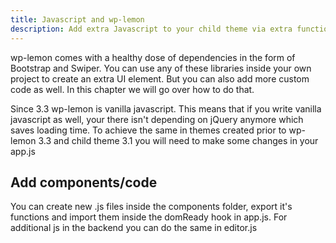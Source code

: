 ```yaml
---
title: Javascript and wp-lemon
description: Add extra Javascript to your child theme via extra functions.
---
```


wp-lemon comes with a healthy dose of dependencies in the form of Bootstrap and Swiper. You can use any of these libraries inside your own project to create an extra UI element. But you can also add more custom code as well. In this chapter we will go over how to do that.

Since 3.3 wp-lemon is vanilla javascript. This means that if you write vanilla javascript as well, your there isn't depending on jQuery anymore which saves loading time. To achieve the same in themes created prior to wp-lemon 3.3 and child theme 3.1 you will need to make some changes in your app.js

## Add components/code
You can create new .js files inside the components folder, export it's functions and import them inside the domReady hook in app.js. For additional js in the backend you can do the same in editor.js